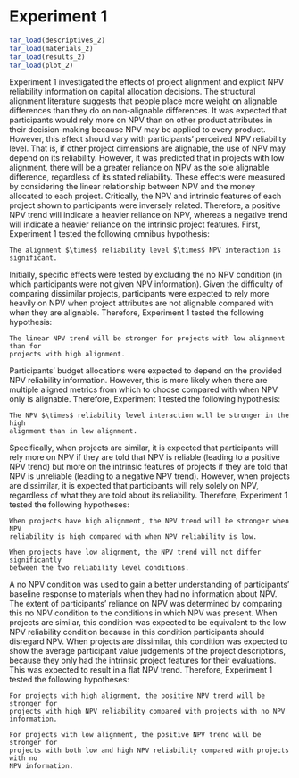 # Experiment 1 {#alignment-2}

```r
tar_load(descriptives_2)
tar_load(materials_2)
tar_load(results_2)
tar_load(plot_2)
```

Experiment 1 investigated the effects of project alignment and explicit NPV
reliability information on capital allocation decisions. The structural
alignment literature suggests that people place more weight on alignable
differences than they do on non-alignable differences. It was expected that
participants would rely more on NPV than on other product attributes in their
decision-making because NPV may be applied to every product. However, this
effect should vary with participants' perceived NPV reliability level. That is,
if other project dimensions are alignable, the use of NPV may depend on its
reliability. However, it was predicted that in projects with low alignment,
there will be a greater reliance on NPV as the sole alignable difference,
regardless of its stated reliability. These effects were measured by considering
the linear relationship between NPV and the money allocated to each project.
Critically, the NPV and intrinsic features of each project shown to participants
were inversely related. Therefore, a positive NPV trend will indicate a heavier
reliance on NPV, whereas a negative trend will indicate a heavier reliance on
the intrinsic project features. First, Experiment 1 tested the following omnibus
hypothesis:

```hypothesis
The alignment $\times$ reliability level $\times$ NPV interaction is
significant.
```

Initially, specific effects were tested by excluding the no NPV condition (in
which participants were not given NPV information). Given the difficulty of
comparing dissimilar projects, participants were expected to rely more heavily
on NPV when project attributes are not alignable compared with when they are
alignable. Therefore, Experiment 1 tested the following hypothesis:

```hypothesis
The linear NPV trend will be stronger for projects with low alignment than for
projects with high alignment.
```

Participants' budget allocations were expected to depend on the provided NPV
reliability information. However, this is more likely when there are multiple
aligned metrics from which to choose compared with when NPV only is alignable.
Therefore, Experiment 1 tested the following hypothesis:

```hypothesis
The NPV $\times$ reliability level interaction will be stronger in the high
alignment than in low alignment.
```

Specifically, when projects are similar, it is expected that participants will
rely more on NPV if they are told that NPV is reliable (leading to a positive
NPV trend) but more on the intrinsic features of projects if they are told that
NPV is unreliable (leading to a negative NPV trend). However, when projects are
dissimilar, it is expected that participants will rely solely on NPV, regardless
of what they are told about its reliability. Therefore, Experiment 1 tested the
following hypotheses:

```hypothesis
When projects have high alignment, the NPV trend will be stronger when NPV
reliability is high compared with when NPV reliability is low.
```

```hypothesis
When projects have low alignment, the NPV trend will not differ significantly
between the two reliability level conditions.
```

A no NPV condition was used to gain a better understanding of participants'
baseline response to materials when they had no information about NPV. The
extent of participants' reliance on NPV was determined by comparing this no NPV
condition to the conditions in which NPV was present. When projects are similar,
this condition was expected to be equivalent to the low NPV reliability
condition because in this condition participants should disregard NPV. When
projects are dissimilar, this condition was expected to show the average
participant value judgements of the project descriptions, because they only had
the intrinsic project features for their evaluations. This was expected to
result in a flat NPV trend. Therefore, Experiment 1 tested the following
hypotheses:

```hypothesis
For projects with high alignment, the positive NPV trend will be stronger for
projects with high NPV reliability compared with projects with no NPV
information.
```

```hypothesis
For projects with low alignment, the positive NPV trend will be stronger for
projects with both low and high NPV reliability compared with projects with no
NPV information.
```
